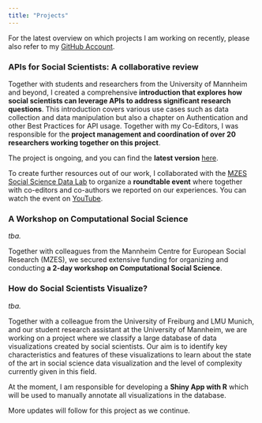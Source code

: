 ```yaml
---
title: "Projects"
---
```


For the latest overview on which projects I am working on recently, please also refer to my <a href="https://github.com/clandesv" target="_blank">GitHub Account</a>.

### APIs for Social Scientists: A collaborative review

Together with students and researchers from the University of Mannheim and beyond, I created a comprehensive **introduction that explores how social scientists can leverage APIs to address significant research questions**. This introduction covers various use cases such as data collection and data manipulation but also a chapter on Authentication and other Best Practices for API usage. Together with my Co-Editors, I was responsible for the **project management and coordination of over 20 researchers working together on this project**.

The project is ongoing, and you can find the **latest version** <a href="https://paulcbauer.github.io/apis_for_social_scientists_a_review/" target="_blank">here</a>.

To create further resources out of our work, I collaborated with the <a href="
https://www.mzes.uni-mannheim.de/socialsciencedatalab/" target="_blank">MZES Social Science Data Lab</a> to organize a **roundtable event** where together with co-editors and co-authors we reported on our experiences. You can watch the event on <a href="https://www.youtube.com/watch?v=Jd8NtdeQPCc&t=553s" target="_blank">YouTube</a>.

### A Workshop on Computational Social Science

<i>tba.</i>

Together with colleagues from the Mannheim Centre for European Social Research (MZES), we secured extensive funding for organizing and conducting **a 2-day workshop on Computational Social Science**.

### How do Social Scientists Visualize?

<i>tba.</i>

Together with a colleague from the University of Freiburg and LMU Munich, and our student research assistant at the University of Mannheim, we are working on a project where we classify a large database of data visualizations created by social scientists. Our aim is to identify key characteristics and features of these visualizations to learn about the state of the art in social science data visualization and the level of complexity currently given in this field.

At the moment, I am responsible for developing a **Shiny App with R** which will be used to manually annotate all visualizations in the database.

More updates will follow for this project as we continue.

<!-- We are also planning to conduct descriptive statistics as well as machine learning to learn about promiment features in the visualizations and to predict how they influence for example the complexity of a plot. Ultimately, we are talking abotu how we could train a model -->



